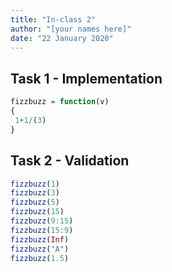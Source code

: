 ```yaml
---
title: "In-class 2"
author: "[your names here]"
date: "22 January 2020"
---
```



 
## Task 1 - Implementation

<!--
Use this section to implement the fizzbuzz function.

This should include a short write up describing your approach
to implementing the function. 
-->

```r
fizzbuzz = function(v)
{
 1+1/(3)
}
```
 
 
## Task 2 - Validation

<!--
Use this section to show the output of your 
fizzbuzz function for various inputs

No writeup is necessary for this section.
-->

 
```r
fizzbuzz(1)
fizzbuzz(3)
fizzbuzz(5)
fizzbuzz(15)
fizzbuzz(9:15)
fizzbuzz(15:9)
fizzbuzz(Inf)
fizzbuzz("A")
fizzbuzz(1.5)
```